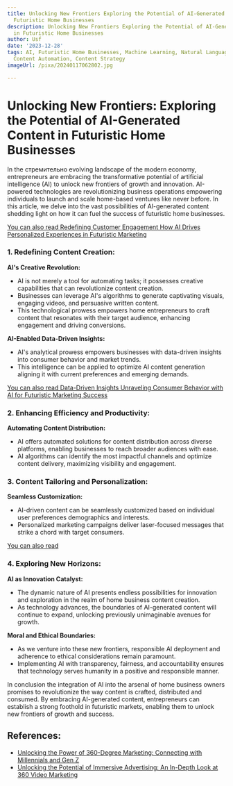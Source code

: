 ```yaml
---
title: Unlocking New Frontiers Exploring the Potential of AI-Generated Content in
  Futuristic Home Businesses
description: Unlocking New Frontiers Exploring the Potential of AI-Generated Content
  in Futuristic Home Businesses
author: Usf
date: '2023-12-28'
tags: AI, Futuristic Home Businesses, Machine Learning, Natural Language Processing,
  Content Automation, Content Strategy
imageUrl: /pixa/20240117062802.jpg

---
```

# Unlocking New Frontiers: Exploring the Potential of AI-Generated Content in Futuristic Home Businesses

In the стремительно evolving landscape of the modern economy, entrepreneurs are embracing the  transformative potential of artificial intelligence (AI) to unlock new frontiers of growth and innovation. AI-powered technologies are revolutionizing business  operations empowering individuals to launch and scale  home-based ventures like never before. In this article, we delve into the vast possibilities of AI-generated  content shedding light on how it  can fuel  the success of futuristic home businesses.

[You can  also read Redefining Customer Engagement How  AI Drives Personalized Experiences in Futuristic Marketing](Redefining%20Customer%20Engagement%20How%20AI%20Drives%20Personalized%20Experiences%20in%20Futuristic%20Marketing)


### 1. Redefining  Content Creation:

**AI's Creative Revolution:**
-  AI is not merely a tool for automating tasks;  it possesses creative capabilities that can revolutionize content creation.
- Businesses can leverage AI's algorithms to generate captivating visuals, engaging videos, and persuasive written content.
- This  technological prowess empowers home entrepreneurs to craft content that resonates  with their target audience, enhancing engagement and driving  conversions.

**AI-Enabled Data-Driven Insights:**
- AI's analytical prowess empowers businesses with data-driven insights into consumer behavior and market trends.
- This intelligence can be applied to optimize AI content generation aligning it with  current preferences and emerging demands.

[You can also read Data-Driven Insights Unraveling  Consumer Behavior  with  AI for Futuristic Marketing Success](Data-Driven%20Insights%20Unraveling%20Consumer%20Behavior%20with%20AI%20for%20Futuristic%20Marketing%20Success)


### 2. Enhancing Efficiency and Productivity:

**Automating  Content Distribution:**
- AI offers automated solutions for content distribution across diverse  platforms, enabling  businesses  to  reach broader audiences with ease.
- AI algorithms can identify the most impactful channels  and optimize content delivery, maximizing visibility and engagement.

### 3. Content Tailoring and Personalization:

**Seamless Customization:**
- AI-driven content can be seamlessly customized based on individual  user preferences demographics and interests.
- Personalized  marketing campaigns deliver laser-focused messages that strike a chord with target consumers.

[You can also read ]()


### 4. Exploring New Horizons:

**AI as Innovation Catalyst:**
- The dynamic nature of AI presents endless possibilities  for innovation and exploration  in the realm of home business content creation.
- As technology advances, the boundaries of AI-generated content will continue to expand, unlocking previously unimaginable avenues for growth.

**Moral and Ethical  Boundaries:**
-  As we venture into these new frontiers, responsible AI deployment and adherence to ethical considerations remain paramount.
-  Implementing  AI  with  transparency, fairness, and accountability ensures that technology serves humanity in a positive and responsible manner.

In conclusion the integration of AI into the arsenal of  home business owners promises  to revolutionize the way content  is crafted, distributed and consumed. By  embracing  AI-generated content, entrepreneurs can establish a strong foothold in futuristic markets, enabling them to unlock new  frontiers of growth and success.

## References:
- [Unlocking the Power of 360-Degree Marketing: Connecting with Millennials and Gen Z](https://www.linkedin.com/pulse/unlocking-power-360-degree-marketing-connecting-gen-z-jayanth-varma)
- [Unlocking the Potential of Immersive Advertising: An In-Depth Look at 360 Video Marketing](https://www.mediummultimedia.com/en/marketing-usa/what-is-360-video-marketing/)
